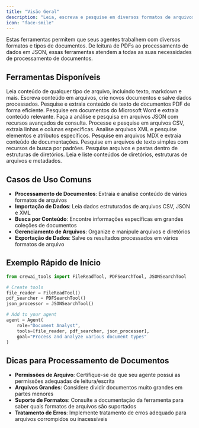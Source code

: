 ```yaml
---
title: "Visão Geral"
description: "Leia, escreva e pesquise em diversos formatos de arquivos com as ferramentas de processamento de documentos do CrewAI"
icon: "face-smile"
---
```


Estas ferramentas permitem que seus agentes trabalhem com diversos formatos e tipos de documentos. De leitura de PDFs ao processamento de dados em JSON, essas ferramentas atendem a todas as suas necessidades de processamento de documentos.

## **Ferramentas Disponíveis**

<CardGroup cols={2}>
  <Card title="Ferramenta de Leitura de Arquivos" icon="folders" href="/pt-BR/tools/file-document/filereadtool">
    Leia conteúdo de qualquer tipo de arquivo, incluindo texto, markdown e mais.
  </Card>

  <Card title="Ferramenta de Escrita de Arquivos" icon="file-pen" href="/pt-BR/tools/file-document/filewritetool">
    Escreva conteúdo em arquivos, crie novos documentos e salve dados processados.
  </Card>

  <Card title="Ferramenta de Pesquisa em PDF" icon="file-pdf" href="/pt-BR/tools/file-document/pdfsearchtool">
    Pesquise e extraia conteúdo de texto de documentos PDF de forma eficiente.
  </Card>

  <Card title="Ferramenta de Pesquisa em DOCX" icon="file-word" href="/pt-BR/tools/file-document/docxsearchtool">
    Pesquise em documentos do Microsoft Word e extraia conteúdo relevante.
  </Card>

  <Card title="Ferramenta de Pesquisa em JSON" icon="brackets-curly" href="/pt-BR/tools/file-document/jsonsearchtool">
    Faça a análise e pesquisa em arquivos JSON com recursos avançados de consulta.
  </Card>

  <Card title="Ferramenta de Pesquisa em CSV" icon="table" href="/pt-BR/tools/file-document/csvsearchtool">
    Processe e pesquise em arquivos CSV, extraia linhas e colunas específicas.
  </Card>

  <Card title="Ferramenta de Pesquisa em XML" icon="code" href="/pt-BR/tools/file-document/xmlsearchtool">
    Analise arquivos XML e pesquise elementos e atributos específicos.
  </Card>

  <Card title="Ferramenta de Pesquisa em MDX" icon="markdown" href="/pt-BR/tools/file-document/mdxsearchtool">
    Pesquise em arquivos MDX e extraia conteúdo de documentações.
  </Card>

  <Card title="Ferramenta de Pesquisa em TXT" icon="file-lines" href="/pt-BR/tools/file-document/txtsearchtool">
    Pesquise em arquivos de texto simples com recursos de busca por padrões.
  </Card>

  <Card title="Ferramenta de Pesquisa em Diretório" icon="folder-open" href="/pt-BR/tools/file-document/directorysearchtool">
    Pesquise arquivos e pastas dentro de estruturas de diretórios.
  </Card>

  <Card title="Ferramenta de Leitura de Diretório" icon="folder" href="/pt-BR/tools/file-document/directoryreadtool">
    Leia e liste conteúdos de diretórios, estruturas de arquivos e metadados.
  </Card>
</CardGroup>

## **Casos de Uso Comuns**

- **Processamento de Documentos**: Extraia e analise conteúdo de vários formatos de arquivos
- **Importação de Dados**: Leia dados estruturados de arquivos CSV, JSON e XML
- **Busca por Conteúdo**: Encontre informações específicas em grandes coleções de documentos
- **Gerenciamento de Arquivos**: Organize e manipule arquivos e diretórios
- **Exportação de Dados**: Salve os resultados processados em vários formatos de arquivo

## **Exemplo Rápido de Início**

```python
from crewai_tools import FileReadTool, PDFSearchTool, JSONSearchTool

# Create tools
file_reader = FileReadTool()
pdf_searcher = PDFSearchTool()
json_processor = JSONSearchTool()

# Add to your agent
agent = Agent(
    role="Document Analyst",
    tools=[file_reader, pdf_searcher, json_processor],
    goal="Process and analyze various document types"
)
```

## **Dicas para Processamento de Documentos**

- **Permissões de Arquivo**: Certifique-se de que seu agente possui as permissões adequadas de leitura/escrita
- **Arquivos Grandes**: Considere dividir documentos muito grandes em partes menores
- **Suporte de Formatos**: Consulte a documentação da ferramenta para saber quais formatos de arquivos são suportados
- **Tratamento de Erros**: Implemente tratamento de erros adequado para arquivos corrompidos ou inacessíveis
